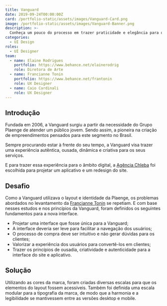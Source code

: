 ```yaml
---
title: Vanguard
date: 2019-09-24T00:00:00Z
card: /portfolio-static/assets/images/Vanguard-Card.png
image: /portfolio-static/assets/images/Vanguard-Banner.png
description: >-
  Conheça um pouco do processo em trazer praticidade e elegância para o site e o aplicativo da construtora Plaenge.
categories:
  - UI Design
roles:
  - UI Designer
team:
  - name: Elaine Rodrigues
    portfolio: https://www.behance.net/elainerodrig
    role: Diretora de Arte
  - name: Francianne Tonin
    portfolio: https://www.behance.net/frantonin
    role: UX Designer
  - name: Caio Cardinali
    role: UX Designer
---
```



## Introdução

Fundada em 2006, a Vanguard surgiu a partir da necessidade do Grupo Plaenge de atender um público jovem. Sendo assim, a pioneira na criação de empreendimentos pensados para este segmento no Brasil.

Sempre procurando estar à frente do seu tempo, a Vanguard visa trazer uma experiência autêntica, ousada, dinâmica e criativa para os seus serviços.

E para trazer essa experiência para o âmbito digital, a [Agência Chleba](https://www.chleba.net/) foi escolhida para projetar um aplicativo e um redesign do site.

## Desafio

Como a Vanguard utilizava o layout e identidade da Plaenge, os problemas abordados no levantamento da [Francianne Tonin](https://www.behance.net/gallery/83533089/UX-UI-Construtora-Plaenge) se repetiam. E com base nesses estudos e nos princípios da Vanguard, foram definidos os seguintes fundamentos para a nova interface.

- Projetar uma interface que fosse única para a Vanguard;
- A interface deveria ser leve para facilitar a navegação dos usuários;
- O processo de compra deve ser intuitivo e não gerar dúvidas para os clientes;
- Valorizar a experiência dos usuários para convertê-los em clientes;
- Trazer os princípios de ousadia, criatividade e autenticidade para a interface do site e aplicativo.

## Solução

Utilizando as cores da marca, foram criadas diversas escalas para que os elementos do layout fossem acessíveis. Também foi definida uma escala modular para a tipografia da marca, de modo que a harmonia e a legibilidade se mantivessem entre as versões desktop e mobile.

<Picture
  src={VanguardGuide}
  alt="Guia de estilos demonstrando as cores e tipografia utilizadas no site dea Vanguard."/>

<Picture
  src={VanguardSiteHome}
  alt="Detalhe da página home demonstra uma parte do layout da página home."/>

<Picture
  src={VanguardSiteEmpreendimento}
  alt="Trecho da página de empreendimentos com informações sobre o imóvel."/>

<Picture
  src={VanguardSiteEmpreendimento2}
  alt="Diversos detalhes da página de empreendimentos."/>

<Picture
  src={VanguardAppFluxo}
  alt="Diversas telas do aplicativo da Vanguard."/>
